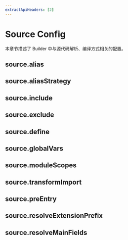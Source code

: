 ```yaml
---
extractApiHeaders: [2]
---
```


# Source Config

本章节描述了 Builder 中与源代码解析、编译方式相关的配置。

## source.alias


<Alias />

## source.aliasStrategy


<AliasStrategy />

## source.include


<Include />

## source.exclude


<Exclude />

## source.define


<Define />

## source.globalVars


<GlobalVars />

## source.moduleScopes


<ModuleScopes />

## source.transformImport


<TransformImport />

## source.preEntry


<PreEntry />

## source.resolveExtensionPrefix


<ResolveExtensionPrefix />

## source.resolveMainFields


<ResolveMainFields />
